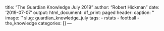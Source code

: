 title: "The Guardian Knowledge July 2019"
author: "Robert Hickman"
date: '2019-07-07'
output:
  html_document:
    df_print: paged
header:
  caption: ''
  image: ''
slug: guardian_knowledge_july
tags:
- rstats
- football
- the_knowledge
categories: []
---


